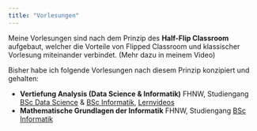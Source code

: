 ```yaml
---
title: "Vorlesungen"
---
```


Meine Vorlesungen sind nach dem Prinzip des **Half-Flip Classroom** aufgebaut, welcher die Vorteile von Flipped Classroom und klassischer Vorlesung miteinander verbindet.
(Mehr dazu in meinem Video)


Bisher habe ich folgende Vorlesungen nach diesem Prinzip konzipiert und gehalten:
  
- **Vertiefung Analysis (Data Science & Informatik)**
  FHNW, Studiengang [BSc Data Science](https://www.fhnw.ch/de/studium/module/9316470) & [BSc Informatik](https://www.fhnw.ch/de/studium/module/9118563), 
  [Lernvideos](https://tube.switch.ch/channels/uL4JPQkDlv)  
- **Mathematische Grundlagen der Informatik**
  FHNW, Studiengang [BSc Informatik](https://www.fhnw.ch/de/studium/module/9813296)
  
